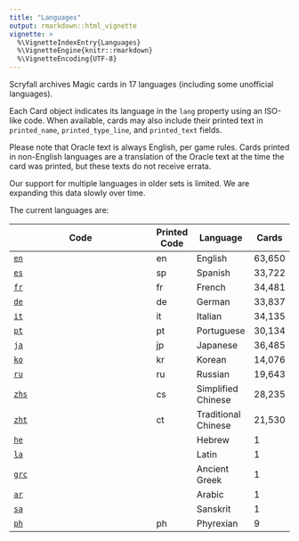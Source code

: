 ```yaml
---
title: "Languages"
output: rmarkdown::html_vignette
vignette: >
  %\VignetteIndexEntry{Languages}
  %\VignetteEngine{knitr::rmarkdown}
  %\VignetteEncoding{UTF-8}
---
```


Scryfall archives Magic cards in 17 languages (including some unofficial
languages).

Each Card object indicates its language in the `lang` property using an ISO-like
code. When available, cards may also include their printed text in
`printed_name`, `printed_type_line`, and `printed_text` fields.

Please note that Oracle text is always English, per game rules. Cards printed in
non-English languages are a translation of the Oracle text at the time the card
was printed, but these texts do not receive errata.

Our support for multiple languages in older sets is limited. We are expanding
this data slowly over time.

The current languages are:

| Code                                                                           | Printed Code | Language            | Cards  |
| ------------------------------------------------------------------------------ | ------------ | ------------------- | ------ |
| [`en`](https://scryfall.com/search?order=released&q=lang%3Aen&unique=prints)   | en           | English             | 63,650 |
| [`es`](https://scryfall.com/search?order=released&q=lang%3Aes&unique=prints)   | sp           | Spanish             | 33,722 |
| [`fr`](https://scryfall.com/search?order=released&q=lang%3Afr&unique=prints)   | fr           | French              | 34,481 |
| [`de`](https://scryfall.com/search?order=released&q=lang%3Ade&unique=prints)   | de           | German              | 33,837 |
| [`it`](https://scryfall.com/search?order=released&q=lang%3Ait&unique=prints)   | it           | Italian             | 34,135 |
| [`pt`](https://scryfall.com/search?order=released&q=lang%3Apt&unique=prints)   | pt           | Portuguese          | 30,134 |
| [`ja`](https://scryfall.com/search?order=released&q=lang%3Aja&unique=prints)   | jp           | Japanese            | 36,485 |
| [`ko`](https://scryfall.com/search?order=released&q=lang%3Ako&unique=prints)   | kr           | Korean              | 14,076 |
| [`ru`](https://scryfall.com/search?order=released&q=lang%3Aru&unique=prints)   | ru           | Russian             | 19,643 |
| [`zhs`](https://scryfall.com/search?order=released&q=lang%3Azhs&unique=prints) | cs           | Simplified Chinese  | 28,235 |
| [`zht`](https://scryfall.com/search?order=released&q=lang%3Azht&unique=prints) | ct           | Traditional Chinese | 21,530 |
| [`he`](https://scryfall.com/search?order=released&q=lang%3Ahe&unique=prints)   |              | Hebrew              | 1      |
| [`la`](https://scryfall.com/search?order=released&q=lang%3Ala&unique=prints)   |              | Latin               | 1      |
| [`grc`](https://scryfall.com/search?order=released&q=lang%3Agrc&unique=prints) |              | Ancient Greek       | 1      |
| [`ar`](https://scryfall.com/search?order=released&q=lang%3Aar&unique=prints)   |              | Arabic              | 1      |
| [`sa`](https://scryfall.com/search?order=released&q=lang%3Asa&unique=prints)   |              | Sanskrit            | 1      |
| [`ph`](https://scryfall.com/search?order=released&q=lang%3Aph&unique=prints)   | ph           | Phyrexian           | 9      |
